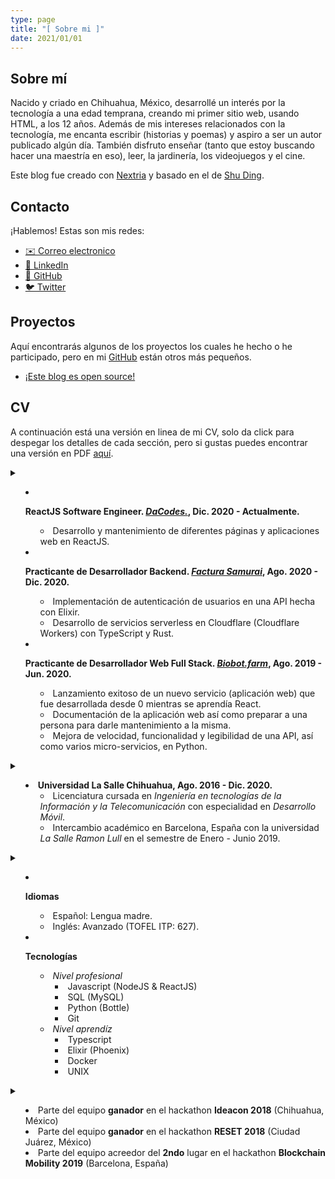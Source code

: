 ```yaml
---
type: page
title: "[ Sobre mi ]"
date: 2021/01/01
---
```


## Sobre mí

Nacido y criado en Chihuahua, México, desarrollé un interés por la tecnología a una edad temprana, creando mi primer sitio web, usando HTML, 
a los 12 años. Además de mis intereses relacionados con la tecnología, me encanta escribir (historias y poemas) y aspiro a ser un autor publicado 
algún día. También disfruto enseñar (tanto que estoy buscando hacer una maestría en eso), leer, la jardinería, los videojuegos y el cine.

Este blog fue creado con [Nextria](https://nextra.vercel.app/) y basado en el de [Shu Ding](https://shud.in/).

## Contacto

¡Hablemos! Estas son mis redes:

- [✉️ Correo electronico](mailto:hey@luisangel.me)
- [🤝 LinkedIn](https://www.linkedin.com/in/luisangel-ortega/)
- [🐙 GitHub](https://github.com/LinkSake)
- [🐦 Twitter](https://twitter.com/LinkSake)

## Proyectos

Aquí encontrarás algunos de los proyectos los cuales he hecho o he participado, pero en mi [GitHub](https://github.com/LinkSake) están otros más pequeños.

- [¡Este blog es open source!](https://github.com/LinkSake/me)

## CV

A continuación está una versión en linea de mi CV, solo da click para despegar los detalles de cada sección, 
  pero si gustas puedes encontrar una versión en PDF [aquí](/docs/cv-es.pdf).

<details><summary children="Experiencia laboral"/>

- **ReactJS Software Engineer. *[DaCodes.](https://dacodes.com/)*, Dic. 2020 - Actualmente.**
    - Desarrollo y mantenimiento de diferentes páginas y aplicaciones web en ReactJS.

- **Practicante de Desarrollador Backend. *[Factura Samurai](https://www.facturasamurai.com/)*, Ago. 2020 - Dic. 2020.**
    - Implementación de autenticación de usuarios en una API hecha con Elixir. 
    - Desarrollo de servicios serverless en Cloudflare (Cloudflare Workers) con TypeScript y Rust.

- **Practicante de Desarrollador Web Full Stack. *[Biobot.farm](https://biobot.farm/)*, Ago. 2019 - Jun. 2020.**
    - Lanzamiento exitoso de un nuevo servicio (aplicación web) que fue desarrollada desde 0 mientras se aprendía React.
    - Documentación de la aplicación web así como preparar a una persona para darle mantenimiento a la misma.
    - Mejora de velocidad, funcionalidad y legibilidad de una API, así como varios micro-servicios, en Python.

</details>
<details><summary children="Educación"/>

- **Universidad La Salle Chihuahua, Ago. 2016 - Dic. 2020.**
    - Licenciatura cursada en *Ingeniería en tecnologías de la Información y la Telecomunicación* con especialidad en *Desarrollo Móvil*.
    - Intercambio académico en Barcelona, España con la universidad *La Salle Ramon Lull* en el semestre de Enero - Junio 2019.

</details>
<details><summary children="Habilidades"/>

- **Idiomas**
    - Español: Lengua madre.
    - Inglés: Avanzado (TOFEL ITP: 627).

- **Tecnologías**
    - *Nivel profesional*
        - Javascript (NodeJS & ReactJS) 
        - SQL (MySQL)
        - Python (Bottle)
        - Git   
    - *Nivel aprendíz*
        - Typescript 
        - Elixir (Phoenix) 
        - Docker
        - UNIX

</details>
<details><summary children="Logros"/>

- Parte del equipo **ganador** en el hackathon **Ideacon 2018** (Chihuahua, México)
- Parte del equipo **ganador** en el hackathon **RESET 2018** (Ciudad Juárez, México)
- Parte del equipo acreedor del **2ndo** lugar en el hackathon **Blockchain Mobility 2019** (Barcelona, España)

</details>
